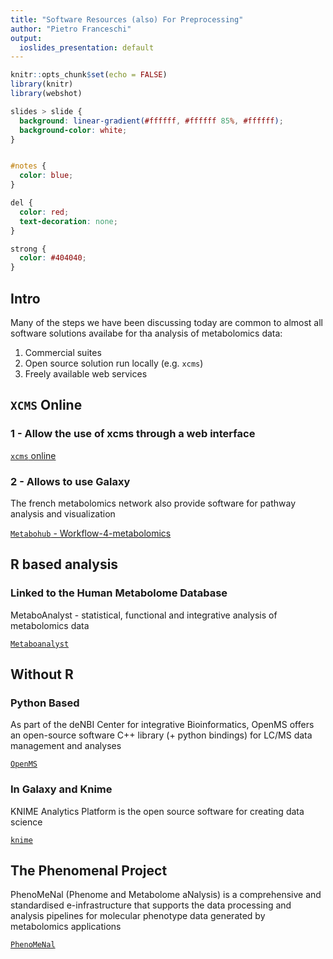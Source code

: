 ```yaml
---
title: "Software Resources (also) For Preprocessing"
author: "Pietro Franceschi"
output:
  ioslides_presentation: default
---
```


```r
knitr::opts_chunk$set(echo = FALSE)
library(knitr)
library(webshot)
```


```css

slides > slide {
  background: linear-gradient(#ffffff, #ffffff 85%, #ffffff);
  background-color: white;
}


#notes {
  color: blue;
}

del {
  color: red;
  text-decoration: none;
}

strong {
  color: #404040;
}

```


## Intro

Many of the steps we have been discussing today are common to almost all software solutions availabe for tha analysis of metabolomics data:

1. Commercial suites
2. Open source solution run locally (e.g. `xcms`)
3. Freely available web services


## `XCMS` Online

### 1 - Allow the use of xcms through a web interface

[`xcms` online](https://xcmsonline.scripps.edu/landing_page.php?pgcontent=mainPage)

### 2 - Allows to use Galaxy
The french metabolomics network also provide software for pathway analysis and visualization

[`Metabohub` - Workflow-4-metabolomics](https://workflow4metabolomics.org/)

## R based analysis

### Linked to the Human Metabolome Database
MetaboAnalyst	- statistical, functional and integrative analysis of metabolomics data

[`Metaboanalyst`](https://www.metaboanalyst.ca/)

## Without R

### Python Based
As part of the deNBI Center for integrative Bioinformatics, OpenMS offers an open-source software C++ library (+ python bindings) for LC/MS data management and analyses

[`OpenMS`](https://www.openms.de/)

### In Galaxy and Knime
KNIME Analytics Platform is the open source software for creating data science

[`knime`](https://www.knime.com/)

## The Phenomenal Project
PhenoMeNal (Phenome and Metabolome aNalysis) is a comprehensive and standardised e-infrastructure that supports the data processing and analysis pipelines for molecular phenotype data generated by metabolomics applications

[`PhenoMeNal`](https://phenomenal-h2020.eu/home/)




